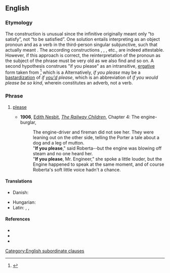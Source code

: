 ==English==

===Etymology===
The construction is unusual since the infinitive {{m|en|to [[please]]}} originally meant only “to satisfy”, not “to be satisfied”. One solution entails interpreting {{m|en|you}} as an object pronoun and {{m|en||please}} as a verb in the third-person singular subjunctive, such that {{m|en||if you please}} actually meant {{m|en||if it may please you}}. The according constructions {{m|en||if [[thee]] please}}, {{m|en|if [[him]] please}}, {{m|en|if [[them]] please}}, etc., are indeed attestable. However, if this approach is correct, the reinterpretation of the pronoun as the subject of the phrase must be very old as we also find {{m|en|if [[thou]] please}} and so on. A second hypothesis construes "if you please" as an intransitive, [[ergative]] form taken from {{m|en||if it pleases you}}<ref>{{R:Online Etymology Dictionary}}</ref> which is a {{calque|en|fr|s'il vous plaît|nocap=1}}  Alternatively, ''if you please'' may be a [[bastardization]] of ''if [[you'd]] please'', which is an abbreviation of ''if you would please be so kind'', wherein {{m|en|[[please]]}} constitutes an adverb, not a verb.

===Phrase===
{{head|en|phrase}}

# {{lb|en|dated|formal}} [[please]]
#* '''1906''', [[w:Edith Nesbit|Edith Nesbit]], ''[[s:The Railway Children/Chapter 4|The Railway Children]]'', Chapter 4: The engine-burglar,
#*: The engine-driver and fireman did not see her. They were leaning out on the other side, telling the Porter a tale about a dog and a leg of mutton.<br>
#*: "'''If you please'''," said Roberta--but the engine was blowing off steam and no one heard her.<br>
#*: "'''If you please''', Mr. Engineer," she spoke a little louder, but the Engine happened to speak at the same moment, and of course Roberta's soft little voice hadn't a chance.

====Translations====
{{trans-top|(dated, formal) please}}
* Danish: {{t|da|om du vil være så venlig}}
{{trans-mid}}
* Hungarian: {{t|hu|([[szíves]]) [[engedelmével]]/[[engedelmeddel]]}} {{q|the former is formal; the latter is informal}}
* Latin: {{t|la|[[sī]] [[vultis]]}}, {{t|la|sultis}}, {{t|la|[[sī]] [[vīs]]}} {{t|la|sōdēs}}
{{trans-bottom}}

====References====
<references />
* {{R:Longman}}
* {{R:MWO}}
* {{R:Collins}}

[[Category:English subordinate clauses]]